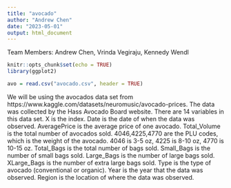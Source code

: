 ```yaml
---
title: "avocado"
author: "Andrew Chen"
date: "2023-05-01"
output: html_document
---
```


Team Members: Andrew Chen, Vrinda Vegiraju, Kennedy Wendl

```r
knitr::opts_chunk$set(echo = TRUE)
library(ggplot2)
```

```r
avo = read.csv("avocado.csv", header = TRUE)
```

We will be using the avocados data set from https://www.kaggle.com/datasets/neuromusic/avocado-prices. The data was collected by the Hass Avocado Board website. There are 14 variables in this data set. X is the index. Date is the date of when the data was observed. AveragePrice is the average price of one avocado. Total_Volume is the total number of avocados sold. 4046,4225,4770 are the PLU codes, which is the weight of the avocado. 4046 is 3-5 oz, 4225 is 8-10 oz, 4770 is 10-15 oz. Total_Bags is the total number of bags sold. Small_Bags is the number of small bags sold. Large_Bags is the number of large bags sold. XLarge_Bags is the number of extra large bags sold. Type is the type of avocado (conventional or organic). Year is the year that the data was observed. Region is the location of where the data was observed.

